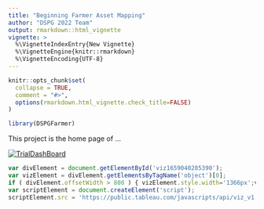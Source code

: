 ```yaml
---
title: "Beginning Farmer Asset Mapping"
author: "DSPG 2022 Team"
output: rmarkdown::html_vignette
vignette: >
  %\VignetteIndexEntry{New Vignette}
  %\VignetteEngine{knitr::rmarkdown}
  %\VignetteEncoding{UTF-8}
---
```


```r
knitr::opts_chunk$set(
  collapse = TRUE,
  comment = "#>",
  options(rmarkdown.html_vignette.check_title=FALSE)
)
```

```r
library(DSPGFarmer)
```

This project is the home page of ...


<div class='tableauPlaceholder' id='viz1659040285390' style='position: relative'><noscript><a href='#'><img alt='TrialDashBoard ' src='https:&#47;&#47;public.tableau.com&#47;static&#47;images&#47;Cr&#47;CropSelectionV2&#47;TrialDashBoard&#47;1_rss.png' style='border: none' /></a></noscript><object class='tableauViz'  style='display:none;'><param name='host_url' value='https%3A%2F%2Fpublic.tableau.com%2F' /> <param name='embed_code_version' value='3' /> <param name='site_root' value='' /><param name='name' value='CropSelectionV2&#47;TrialDashBoard' /><param name='tabs' value='no' /><param name='toolbar' value='yes' /><param name='static_image' value='https:&#47;&#47;public.tableau.com&#47;static&#47;images&#47;Cr&#47;CropSelectionV2&#47;TrialDashBoard&#47;1.png' /> <param name='animate_transition' value='yes' /><param name='display_static_image' value='yes' /><param name='display_spinner' value='yes' /><param name='display_overlay' value='yes' /><param name='display_count' value='yes' /><param name='language' value='en-US' /></object></div>

```js
var divElement = document.getElementById('viz1659040285390');
var vizElement = divElement.getElementsByTagName('object')[0];
if ( divElement.offsetWidth > 800 ) { vizElement.style.width='1366px';vizElement.style.height='795px';} else if ( divElement.offsetWidth > 500 ) { vizElement.style.width='1366px';vizElement.style.height='795px';} else { vizElement.style.width='100%';vizElement.style.height='1527px';}
var scriptElement = document.createElement('script');
scriptElement.src = 'https://public.tableau.com/javascripts/api/viz_v1.js';                    vizElement.parentNode.insertBefore(scriptElement, vizElement);

```
